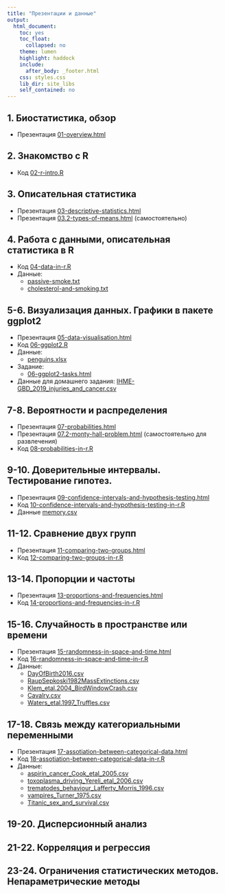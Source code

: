 ```yaml
---
title: "Презентации и данные"
output:
  html_document:
    toc: yes
    toc_float:
      collapsed: no
    theme: lumen
    highlight: haddock
    include:
      after_body: _footer.html
    css: styles.css
    lib_dir: site_libs
    self_contained: no
---
```


## 1. Биостатистика, обзор

- Презентация [01-overview.html](01-overview.html)

## 2. Знакомство с R

- Код [02-r-intro.R](02-r-intro.R)

## 3. Описательная статистика

- Презентация [03-descriptive-statistics.html](03-descriptive-statistics.html)
- Презентация [03.2-types-of-means.html](03.2-types-of-means.html)  (самостоятельно)

## 4. Работа с данными, описательная статистика в R

- Код [04-data-in-r.R](04-data-in-r.R)
- Данные:
    - [passive-smoke.txt](data/passive-smoke.txt)
    - [cholesterol-and-smoking.txt](data/cholesterol-and-smoking.txt)

## 5-6. Визуализация данных. Графики в пакете ggplot2

- Презентация [05-data-visualisation.html](05-data-visualisation.html)
- Код [06-ggplot2.R](06-ggplot2.R)
- Данные:
    - [penguins.xlsx](data/penguins.xlsx)
- Задание:
    - [06-ggplot2-tasks.html](06-ggplot2-tasks.html)
    
- Данные для домашнего задания: [IHME-GBD_2019_injuries_and_cancer.csv](data/IHME-GBD_2019_injuries_and_cancer.csv)


## 7-8. Вероятности и распределения

- Презентация [07-probabilities.html](07-probabilities.html)
- Презентация [07.2-monty-hall-problem.html](07.2-monty-hall-problem.html) (самостоятельно для развлечения)
- Код [08-probabilities-in-r.R](08-probabilities-in-r.R)

## 9-10. Доверительные интервалы. Тестирование гипотез.

- Презентация [09-confidence-intervals-and-hypothesis-testing.html](09-confidence-intervals-and-hypothesis-testing.html)
- Код [10-confidence-intervals-and-hypothesis-testing-in-r.R](10-confidence-intervals-and-hypothesis-testing-in-r.R)
- Данные [memory.csv](data/memory.csv)

## 11-12. Cравнение двух групп

- Презентация [11-comparing-two-groups.html](11-comparing-two-groups.html)
- Код [12-comparing-two-groups-in-r.R](12-comparing-two-groups-in-r.R)


## 13-14. Пропорции и частоты

- Презентация [13-proportions-and-frequencies.html](13-proportions-and-frequencies.html)
- Код [14-proportions-and-frequencies-in-r.R](14-proportions-and-frequencies-in-r.R)

## 15-16. Случайность в пространстве или времени

- Презентация [15-randomness-in-space-and-time.html](15-randomness-in-space-and-time.html)
- Код [16-randomness-in-space-and-time-in-r.R](16-randomness-in-space-and-time-in-r.R)
- Данные:
  - [DayOfBirth2016.csv](data/DayOfBirth2016.csv)
  - [RaupSepkoski1982MassExtinctions.csv](data/RaupSepkoski1982MassExtinctions.csv)
  - [Klem_etal.2004_BirdWindowCrash.csv](data/Klem_etal.2004_BirdWindowCrash.csv)
  - [Cavalry.csv](data/Cavalry.csv)
  - [Waters_etal.1997_Truffles.csv](data/Waters_etal.1997_Truffles.csv)

## 17-18. Связь между категориальными переменными

- Презентация [17-assotiation-between-categorical-data.html](17-assotiation-between-categorical-data.html)
- Код [18-assotiation-between-categorical-data-in-r.R](18-assotiation-between-categorical-data-in-r.R)
- Данные:
  - [aspirin_cancer_Cook_etal_2005.csv](data/aspirin_cancer_Cook_etal_2005.csv)
  - [toxoplasma_driving_Yereli_etal_2006.csv](data/toxoplasma_driving_Yereli_etal_2006.csv)
  - [trematodes_behaviour_Lafferty_Morris_1996.csv](data/trematodes_behaviour_Lafferty_Morris_1996.csv)
  - [vampires_Turner_1975.csv](data/vampires_Turner_1975.csv)
  - [Titanic_sex_and_survival.csv](data/Titanic_sex_and_survival.csv)


## 19-20. Дисперсионный анализ

<!-- - Презентация [19-anova.html](19-anova.html) -->
<!-- - Код [20-anova-in-r.R](20-anova-in-r.R) -->

## 21-22. Корреляция и регрессия

<!-- - Презентация [21-correlation-and-regression.html](21-correlation-and-regression.html) -->
<!-- - Код [22-correlation-and-regression-in-r.R](22-correlation-and-regression-in-r.R) -->

## 23-24. Ограничения статистических методов. Непараметрические методы

<!-- - Презентация [23-assumptions-and-nonparametrics.html](23-assumptions-and-nonparametrics.html) -->
<!-- - Код [24-assumptions-and-nonparametrics-in-r.R](24-assumptions-and-nonparametrics-in-r.R) -->
